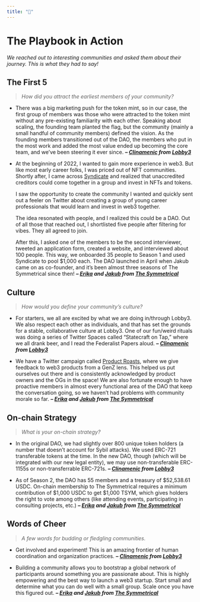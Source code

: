 ```yaml
---
title: "📕"
---
```


# The Playbook in Action {-}
*We reached out to interesting communities and asked them about their journey. This is what they had to say!*

## The First 5 {-}
> *How did you attract the earliest members of your community?*

- There was a big marketing push for the token mint, so in our case, the first group of members was those who were attracted to the token mint without any pre-existing familiarity with each other. Speaking about scaling, the founding team planted the flag, but the community (mainly a small handful of community members) defined the vision. As the founding members transitioned out of the DAO, the members who put in the most work and added the most value ended up becoming the core team, and we've been steering it ever since. ***-- [Clinamenic](https://twitter.com/clinamenic)* *from* *[Lobby3](https://www.lobby3.org/)***

<p>- At the beginning of 2022, I wanted to gain more experience in web3. But like most early career folks, I was priced out of NFT communities. Shortly after, I came across [Syndicate](https://syndicate.io/) and realized that unaccredited creditors could come together in a group and invest in NFTs and tokens. </p>
<p>I saw the opportunity to create the community I wanted and quickly sent out a feeler on Twitter about creating a group of young career professionals that would learn and invest in web3 together.</p>
<p>The idea resonated with people, and I realized this could be a DAO. Out of all those that reached out, I shortlisted five people after filtering for vibes. They all agreed to join.</p>
<p>After this, I asked one of the members to be the second interviewer, tweeted an application form, created a website, and interviewed about 100 people. This way, we onboarded 35 people to Season 1 and used Syndicate to pool $1,000 each. The DAO launched in April when Jakub came on as co-founder, and it's been almost three seasons of The Symmetrical since then! ***-- [Erika](https://twitter.com/erika_echaniz) and [Jakub](https://twitter.com/jakub_rusiecki)* *from* *[The Symmetrical](https://linktr.ee/thesymmetrical)***</p>

<!--- add your answer here! --->

## Culture {-}
> *How would you define your community's culture?*

- For starters, we all are excited by what we are doing in/through Lobby3. We also respect each other as individuals, and that has set the grounds for a stable, collaborative culture at Lobby3. One of our fun/weird rituals was doing a series of Twitter Spaces called "Statecraft on Tap," where we all drank beer, and I read the Federalist Papers aloud. ***-- [Clinamenic](https://twitter.com/clinamenic)* *from* *[Lobby3](https://www.lobby3.org/)***

- We have a Twitter campaign called [Product Roasts](https://twitter.com/TheSymmetrical/status/1636028105113337856), where we give feedback to web3 products from a GenZ lens. This helped us put ourselves out there and is consistently acknowledged by product owners and the OGs in the space! We are also fortunate enough to have proactive members in almost every functional area of the DAO that keep the conversation going, so we haven't had problems with community morale so far. ***-- [Erika](https://twitter.com/erika_echaniz) and [Jakub](https://twitter.com/jakub_rusiecki)* *from* *[The Symmetrical](https://linktr.ee/thesymmetrical)***

<!--- add your answer here! --->

## On-chain Strategy {-}
> *What is your on-chain strategy?*

- In the original DAO, we had slightly over 800 unique token holders (a number that doesn't account for Sybil attacks). We used ERC-721 transferable tokens at the time. In the new DAO, though (which will be integrated with our new legal entity), we may use non-transferable ERC-1155s or non-transferrable ERC-721s. ***-- [Clinamenic](https://twitter.com/clinamenic)* *from* *[Lobby3](https://www.lobby3.org/)***
 
- As of Season 2, the DAO has 55 members and a treasury of $52,538.61 USDC. On-chain membership to The Symmetrical requires a minimum contribution of $1,000 USDC to get $1,000 TSYM, which gives holders the right to vote among others (like attending events, participating in consulting projects, etc.) ***-- [Erika](https://twitter.com/erika_echaniz) and [Jakub](https://twitter.com/jakub_rusiecki)* *from* *[The Symmetrical](https://linktr.ee/thesymmetrical)***

<!--- add your answer here! --->

## Words of Cheer {-}
> *A few words for budding or fledgling communities.*

- Get involved and experiment! This is an amazing frontier of human coordination and organization practices. ***-- [Clinamenic](https://twitter.com/clinamenic)* *from* *[Lobby3](https://www.lobby3.org/)***

- Building a community allows you to bootstrap a global network of participants around something you are passionate about. This is highly empowering and the best way to launch a web3 startup.
Start small and determine what you can do well with a small group. Scale once you have this figured out. ***-- [Erika](https://twitter.com/erika_echaniz) and [Jakub](https://twitter.com/jakub_rusiecki)* *from* *[The Symmetrical](https://linktr.ee/thesymmetrical)***

<!--- add your answer here! --->
